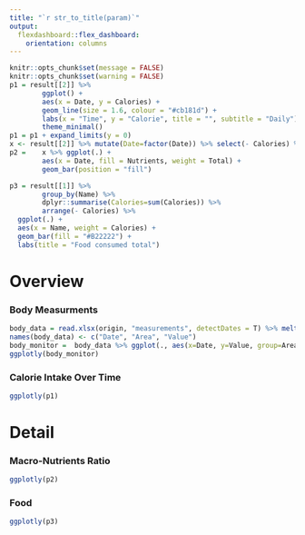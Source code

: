 ```yaml
---
title: "`r str_to_title(param)`"
output:
  flexdashboard::flex_dashboard:
    orientation: columns
---
```



```r
knitr::opts_chunk$set(message = FALSE)
knitr::opts_chunk$set(warning = FALSE)
p1 = result[[2]] %>%
        ggplot() +
        aes(x = Date, y = Calories) +
        geom_line(size = 1.6, colour = "#cb181d") +
        labs(x = "Time", y = "Calorie", title = "", subtitle = "Daily")+
        theme_minimal()
p1 = p1 + expand_limits(y = 0)
x <- result[[2]] %>% mutate(Date=factor(Date)) %>% select(- Calories) %>% gather( .,Nutrients, Total, Protein:Fat, factor_key=TRUE)
p2 =    x %>% ggplot(.) +
        aes(x = Date, fill = Nutrients, weight = Total) +
        geom_bar(position = "fill")

p3 = result[[1]] %>%
        group_by(Name) %>%
        dplyr::summarise(Calories=sum(Calories)) %>%
        arrange(- Calories) %>%
  ggplot(.) +
  aes(x = Name, weight = Calories) +
  geom_bar(fill = "#B22222") +
  labs(title = "Food consumed total")
```

Overview
=======================================================================

### Body Measurments

```r

body_data = read.xlsx(origin, "measurements", detectDates = T) %>% melt(., measure.vars = 2:length(.))
names(body_data) <- c("Date", "Area", "Value")
body_monitor =  body_data %>% ggplot(., aes(x=Date, y=Value, group=Area, color=Area)) + geom_line()
ggplotly(body_monitor)

```

### Calorie Intake Over Time

```r
ggplotly(p1)
```

Detail
=======================================================================

### Macro-Nutrients Ratio

```r
ggplotly(p2)
```

### Food

```r
ggplotly(p3)
```






